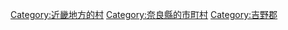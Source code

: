 {{Commonscat|Kawakami, Nara}}
{{Catmore}}

{{DEFAULTSORT:Kawakami}}
[[Category:近畿地方的村|Category:近畿地方的村]]
[[Category:奈良縣的市町村|Category:奈良縣的市町村]]
[[Category:吉野郡|Category:吉野郡]]